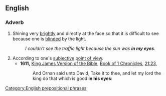 ==English==

===Adverb===
{{en-adv|pos=[[in]] [[one's]] [[eyes]]}}

# Shining very [[brightly]] and directly at the face so that it is difficult to see because one is [[blinded]] by the light.
#:''I couldn't see the traffic light because the sun was '''in my eyes'''.''
# According to one's [[subjective]] [[point of view]].
#* '''1611,''' [[w:King James Version of the Bible|King James Version of the Bible]], [[w:Book of 1 Chronicles|Book of 1 Chronicles]], [[s:Bible (King James)/1 Chronicles#Chapter 21|21:23]],
#*:And Ornan said unto David, Take it to thee, and let my lord the king do that which is good '''in his eyes''':

[[Category:English prepositional phrases]]